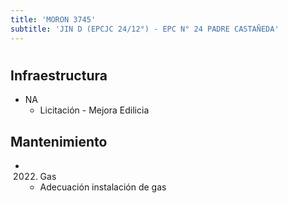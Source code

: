 ```yaml
---
title: 'MORON 3745'
subtitle: 'JIN D (EPCJC 24/12°) - EPC N° 24 PADRE CASTAÑEDA'
---
```


#
## Infraestructura

* NA 
    + Licitación - Mejora Edilicia 


## Mantenimiento

*  (2022) Gas 
    + Adecuación instalación de gas








